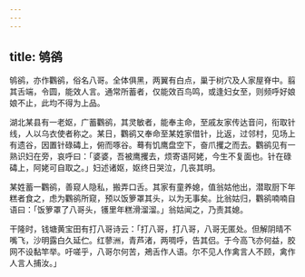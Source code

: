 ```yaml
---
---
---
```

title: 鸲鹆
---



鸲鹆，亦作鸜鹆，俗名八哥。全体俱黑，两翼有白点，巢于树穴及人家屋脊中。翦其舌端，令圆，能效人言。通常所蓄者，仅能效百鸟鸣，或逢妇女至，则频呼好娘娘不止，此均不得为上品。

湖北某县有一老妪，广蓄鸜鹆，其灵敏者，能奉主命，至戚友家传达音问，衔取针线，人以乌衣使者称之。某日，鸜鹆又奉命至某姓家借针，比返，过邻村，见场上有遗谷，因置针碌碡上，俯而啄谷。蓦有饥鹰盘空下，奋爪攫之而去。鸜鹆见有一熟识妇在旁，哀呼曰：「婆婆，吾被鹰攫去，烦寄语阿姥，今生不复面也。针在碌碡上，阿姥可自取之。」妇述诸妪，妪终日哭泣，几丧其明。

某姓蓄一鸜鹆，善窥人隐私，搬弄口舌。其家有童养媳，值翁姑他出，潜取厨下年糕者食之，虑为鸜鹆所窥，预以饭箩罩其头，以为无事矣。比翁姑归，鸜鹆喃喃自语曰：「饭箩罩了八哥头，镬里年糕滑溜溜。」翁姑闻之，乃责其媳。

干隆时，钱塘黄宝田有打八哥诗云：「打八哥，打八哥，八哥无匿处。但解阴晴不嘴飞，沙明露白久延伫。红蓼洲，青芦渚，两啁呼，告其侣。于今高飞亦何益，胶网不设黏竿举。吁嗟乎，八哥尔何苦，鴂舌作人语。尔不见人作禽言人不顾，禽作人言人捕汝。」